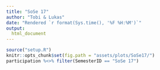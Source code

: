 ```yaml
---
title: "SoSe 17"
author: "Tobi & Lukas"
date: "Rendered `r format(Sys.time(), '%F %H:%M')`"
output:
  html_document
---
```


```r
source("setup.R")
knitr::opts_chunk$set(fig.path = "assets/plots/SoSe17/")
participation %<>% filter(SemesterID == "SoSe 17")
```
